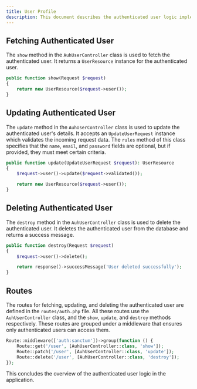 ```yaml
---
title: User Profile
description: This document describes the authenticated user logic implemented in the Larafast API Boilerplate. The logic is primarily handled by the `AuhUserController` class.
---
```


## Fetching Authenticated User

The `show` method in the `AuhUserController` class is used to fetch the authenticated user. It returns a `UserResource` instance for the authenticated user.

```php
public function show(Request $request)
{
    return new UserResource($request->user());
}
```

## Updating Authenticated User

The `update` method in the `AuhUserController` class is used to update the authenticated user's details. It accepts an `UpdateUserRequest` instance which validates the incoming request data. The `rules` method of this class specifies that the `name`, `email`, and `password` fields are optional, but if provided, they must meet certain criteria.

```php
public function update(UpdateUserRequest $request): UserResource
{
    $request->user()->update($request->validated());

    return new UserResource($request->user());
}
```

## Deleting Authenticated User

The `destroy` method in the `AuhUserController` class is used to delete the authenticated user. It deletes the authenticated user from the database and returns a success message.

```php
public function destroy(Request $request)
{
    $request->user()->delete();

    return response()->successMessage('User deleted successfully');
}
```

## Routes

The routes for fetching, updating, and deleting the authenticated user are defined in the `routes/auth.php` file. All these routes use the `AuhUserController` class, and the `show`, `update`, and `destroy` methods respectively. These routes are grouped under a middleware that ensures only authenticated users can access them.

```php
Route::middleware(['auth:sanctum'])->group(function () {
    Route::get('/user', [AuhUserController::class, 'show']);
    Route::patch('/user', [AuhUserController::class, 'update']);
    Route::delete('/user', [AuhUserController::class, 'destroy']);
});
```

This concludes the overview of the authenticated user logic in the application.
